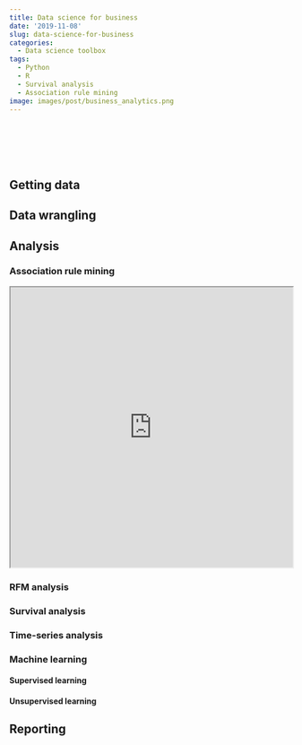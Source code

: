 ```yaml
---
title: Data science for business
date: '2019-11-08'
slug: data-science-for-business
categories: 
  - Data science toolbox
tags: 
  - Python
  - R
  - Survival analysis
  - Association rule mining
image: images/post/business_analytics.png
---
```




<br>

<head>
<meta charset="utf-8">
<meta name="viewport" content="width=device-width, initial-scale=1">
<!--
<link rel="stylesheet" href="https://maxcdn.bootstrapcdn.com/bootstrap/4.3.1/css/bootstrap.min.css">
-->

<link
  rel="stylesheet"
  href="https://cdn.rawgit.com/afeld/bootstrap-toc/v1.0.1/dist/bootstrap-toc.min.css"
/>
<script src="https://ajax.googleapis.com/ajax/libs/jquery/3.4.1/jquery.min.js"></script>
<script src="https://cdnjs.cloudflare.com/ajax/libs/popper.js/1.14.7/umd/popper.min.js"></script>
<script src="https://maxcdn.bootstrapcdn.com/bootstrap/4.3.1/js/bootstrap.min.js"></script>
<script src="https://cdn.rawgit.com/afeld/bootstrap-toc/v1.0.1/dist/bootstrap-toc.min.js"></script>
</head>
<body>

<body data-spy="scroll" data-target="#toc"> 
<div class="container">
<div class="row">
<!-- sidebar, which will move to the top on a small screen -->
<div class="col-sm-3">
<nav id="toc" data-toggle="toc" class="sticky-top" style='padding-top:40px'></nav>
</div>
<!-- main content area -->
<div class="col-sm-9">


## Getting data


## Data wrangling


## Analysis  
### Association rule mining

<iframe src="https://coda.io/embed/W-q1QIbnV-/_sutxU?viewMode=embedplay" width=900 height=500 style="max-width: 100%;" allow="fullscreen"></iframe>



### RFM analysis

### Survival analysis

### Time-series analysis
 
 
### Machine learning

#### Supervised learning

#### Unsupervised learning

## Reporting  




</div>
</div>
</div>
</body>